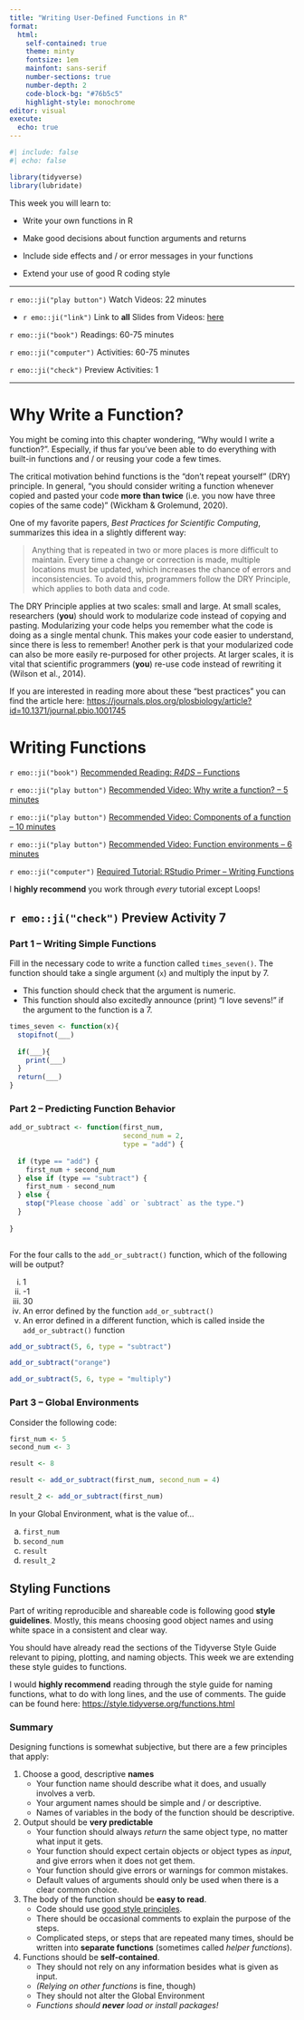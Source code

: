 ```yaml
---
title: "Writing User-Defined Functions in R"
format: 
  html: 
    self-contained: true
    theme: minty
    fontsize: 1em
    mainfont: sans-serif
    number-sections: true
    number-depth: 2
    code-block-bg: "#76b5c5"
    highlight-style: monochrome
editor: visual
execute: 
  echo: true
---
```


```r
#| include: false
#| echo: false

library(tidyverse)
library(lubridate)
```

This week you will learn to:

-   Write your own functions in R

-   Make good decisions about function arguments and returns

-   Include side effects and / or error messages in your functions

-   Extend your use of good R coding style

------------------------------------------------------------------------

`r emo::ji("play button")` Watch Videos: 22 minutes

-   `r emo::ji("link")` Link to **all** Slides from Videos: [here](https://app.box.com/s/bctcjsbysmpv0vs84izzeqk09sx7mz00)

`r emo::ji("book")` Readings: 60-75 minutes

`r emo::ji("computer")` Activities: 60-75 minutes

`r emo::ji("check")` Preview Activities: 1

---

# Why Write a Function?

You might be coming into this chapter wondering, "Why would I write a function?". Especially, if thus far you've been able to do everything with built-in functions and / or reusing your code a few times.

The critical motivation behind functions is the "don't repeat yourself" (DRY) principle. In general, "you should consider writing a function whenever copied and pasted your code **more than twice** (i.e. you now have three copies of the same code)" (Wickham & Grolemund, 2020).

One of my favorite papers, *Best Practices for Scientific Computing*, summarizes this idea in a slightly different way:

> Anything that is repeated in two or more places is more difficult to maintain. Every time a change or correction is made, multiple locations must be updated, which increases the chance of errors and inconsistencies. To avoid this, programmers follow the DRY Principle, which applies to both data and code.

The DRY Principle applies at two scales: small and large. At small scales, researchers (**you**) should work to modularize code instead of copying and pasting. Modularizing your code helps you remember what the code is doing as a single mental chunk. This makes your code easier to understand, since there is less to remember! Another perk is that your modularized code can also be more easily re-purposed for other projects. At larger scales, it is vital that scientific programmers (**you**) re-use code instead of rewriting it (Wilson et al., 2014).

If you are interested in reading more about these "best practices" you can find the article here: <https://journals.plos.org/plosbiology/article?id=10.1371/journal.pbio.1001745>

# Writing Functions

`r emo::ji("book")` [Recommended Reading: *R4DS* -- Functions](https://r4ds.hadley.nz/functions.html)

`r emo::ji("play button")` [Recommended Video: Why write a function? -- 5 minutes](http://somup.com/crh6eXFmMK)

`r emo::ji("play button")` [Recommended Video: Components of a function -- 10 minutes](http://somup.com/crh6euFmNj)

`r emo::ji("play button")` [Recommended Video: Function environments -- 6 minutes](http://somup.com/crh6eBFmNK)

`r emo::ji("computer")` [Required Tutorial: RStudio Primer -- Writing Functions](https://rstudio.cloud/learn/primers/6)

::: callout-tip
I **highly recommend** you work through *every* tutorial except Loops!
:::

## `r emo::ji("check")` **Preview Activity 7**

### Part 1 -- Writing Simple Functions

Fill in the necessary code to write a function called `times_seven()`. The function should take a single argument (`x`) and multiply the input by 7.

- This function should check that the argument is numeric.
- This function should also excitedly announce (print) "I love sevens!" if the argument to the function is a 7.

```r
times_seven <- function(x){
  stopifnot(___)
  
  if(___){
    print(___)
  }
  return(___)
}

```

### Part 2 -- Predicting Function Behavior

```r
add_or_subtract <- function(first_num, 
                            second_num = 2, 
                            type = "add") {
  
  if (type == "add") {
    first_num + second_num
  } else if (type == "subtract") {
    first_num - second_num
  } else {
    stop("Please choose `add` or `subtract` as the type.")
  }
  
}
  
```

For the four calls to the `add_or_subtract()` function, which of the following will be output?

i)  1
ii) -1
iii) 30
iv) An error defined by the function `add_or_subtract()`
v)  An error defined in a different function, which is called inside the `add_or_subtract()` function

```r
add_or_subtract(5, 6, type = "subtract")

add_or_subtract("orange")

add_or_subtract(5, 6, type = "multiply")

```

### Part 3 -- Global Environments

Consider the following code:

```r
first_num <- 5
second_num <- 3

result <- 8

result <- add_or_subtract(first_num, second_num = 4)

result_2 <- add_or_subtract(first_num)
```

In your Global Environment, what is the value of...

a)  `first_num`
b)  `second_num`
c)  `result`
d)  `result_2`

## Styling Functions

Part of writing reproducible and shareable code is following good **style guidelines**. Mostly, this means choosing good object names and using white space in a consistent and clear way.

You should have already read the sections of the Tidyverse Style Guide relevant to piping, plotting, and naming objects. This week we are extending these style guides to functions.

I would **highly recommend** reading through the style guide for naming functions, what to do with long lines, and the use of comments. The guide can be found here: <https://style.tidyverse.org/functions.html>

### Summary

Designing functions is somewhat subjective, but there are a few principles that apply:

1.  Choose a good, descriptive **names**
    -   Your function name should describe what it does, and usually involves a verb.
    -   Your argument names should be simple and / or descriptive.
    -   Names of variables in the body of the function should be descriptive.
2.  Output should be **very predictable**
    -   Your function should always *return* the same object type, no matter what input it gets.
    -   Your function should expect certain objects or object types as *input*, and give errors when it does not get them.
    -   Your function should give errors or warnings for common mistakes.
    -   Default values of arguments should only be used when there is a clear common choice.
3.  The body of the function should be **easy to read**.
    -   Code should use [good style principles](https://style.tidyverse.org/).
    -   There should be occasional comments to explain the purpose of the steps.
    -   Complicated steps, or steps that are repeated many times, should be written into **separate functions** (sometimes called *helper functions*).
4.  Functions should be **self-contained**.
    -   They should not rely on any information besides what is given as input.
    -   *(Relying on other functions* is fine, though)
    -   They should not alter the Global Environment
    -   *Functions should **never** load or install packages!*
